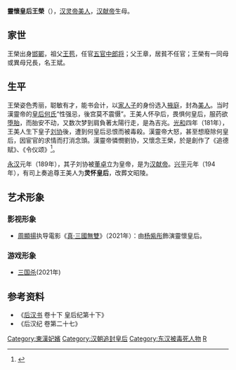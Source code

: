 '''靈懷皇后王榮'''（{{bd|2世纪||181年|4月9日<ref>{{Cite web |url=http://sinocal.sinica.edu.tw/ |title=兩千年中西曆換算 |access-date=2022-03-08 |archive-date=2017-08-11 |archive-url=https://web.archive.org/web/20170811161733/http://sinocal.sinica.edu.tw/ |dead-url=no }}</ref><ref>《[[s:太平御覽/0137|太平御覽·皇親部三·孝靈王皇后]]》引司馬彪《[[續漢書|續漢書]]》：（皇后光和）四年三月癸巳，生上。'''庚子，渴飲米粥，遂暴薨'''。</ref><ref>《[[後漢紀|後漢紀]]》：「甲申，改葬皇妣王氏，號曰靈懷皇后。-{后}-，邯鄲人，祖苞，治尚書，為五官中郎。父章，襲苞業，居貧不仕，有子二人：男斌，女曰'''榮'''，榮則-{后}-也。-{后}-以選入掖庭為貴人，有寵妊身，怖畏何-{后}-，服藥欲除胎，胎安不動，又夢負日而行，遂生帝。何-{后}-惡之，鴆殺-{后}-。帝大怒，欲廢何-{后}-，諸黃門請，僅而得止。靈帝憫上早孤，追思王后，乃作令儀頌。」</ref>|CatIdx=Wang}}），[[汉灵帝|汉灵帝]][[美人_(位号)|美人]]，[[汉献帝|汉献帝]]生母。

== 家世 ==
王榮出身[[邯鄲郡|邯鄲]]，祖父[[王苞|王苞]]，任官[[中郎将|五官中郎将]]；父王章，居貧不任官；王榮有一同母或異母兄長，名王斌。

== 生平 ==

王榮姿色秀丽，聪敏有才，能书会计，以[[家人子|家人子]]的身份选入[[掖庭|掖庭]]，封為[[美人_(位号)|美人]]。当时漢靈帝的[[何皇后_(漢靈帝)|皇后何氏]]“性强忌，後宫莫不震慑”。王美人怀孕后，畏惧何皇后，服药欲[[堕胎|堕胎]]，而胎安不动，又数次梦到肩負著太陽行走，是為吉兆。[[光和|光和]]四年（181年），王美人生下皇子[[汉献帝|刘协]]後，遭到何皇后忌恨而被毒殺。漢靈帝大怒，甚至想廢除何皇后，因宦官的求情而打消念頭。漢靈帝憐憫劉协，又懷念王榮，於是創作了《追德赋》、《令仪颂》<ref>{{cite news |title=刘勰论鸿都门学发微 |url=http://qikan.chaoxing.com//detail_38502727e7500f2638e56f1e4810380c2c2785b339b038131921b0a3ea255101fc1cf1fbb4666ae6b01d2155d2d72b397912a08f2f33d7cf0881fe37aaed4b85882e9a74004bd188b9bf179b585f4d47 |accessdate=2021-01-21 |archive-date=2021-03-03 |archive-url=https://web.archive.org/web/20210303180702/http://qikan.chaoxing.com//detail_38502727e7500f2638e56f1e4810380c2c2785b339b038131921b0a3ea255101fc1cf1fbb4666ae6b01d2155d2d72b397912a08f2f33d7cf0881fe37aaed4b85882e9a74004bd188b9bf179b585f4d47 |dead-url=no }}</ref>。

[[永汉_(东汉)|永汉]]元年（189年），其子刘协被[[董卓|董卓]]立为皇帝，是为[[汉献帝|汉献帝]]。[[兴平_(东汉)|兴平]]元年（194年），有司上奏追尊王美人为'''灵怀皇后'''，改葬文昭陵。

==艺术形象==
===影视形象===
* [[周顯揚|周顯揚]]执导電影《[[真·三國無雙_(電影)|真·三國無雙]]》（2021年）：由[[杨紫彤|杨紫彤]]飾演靈懷皇后。

===游戏形象===
*[[三国杀|三国杀]](2021年)

== 参考资料 ==
{{Reflist}}
*《[[后汉书|后汉书]] 卷十下 皇后纪第十下》
*《后汉纪 卷第二十七》

{{汉朝皇后}}
{{DEFAULTSORT:W}}
[[Category:東漢妃嬪|Category:東漢妃嬪]]
[[Category:汉朝追封皇后|Category:汉朝追封皇后]]
[[Category:东汉被毒死人物|Category:东汉被毒死人物]]
[[Category:王姓|R]]